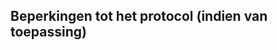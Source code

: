 ## Beperkingen tot het protocol (indien van toepassing)

<!--
Bespreek hieronder onder welke condities het veldprotocol niet gebruikt kan worden of wanneer afwijkingen nodig zijn ten opzichte van het standaard protocol. Vermeld hier ook mogelijke interferenties, knelpunten, …
-->
